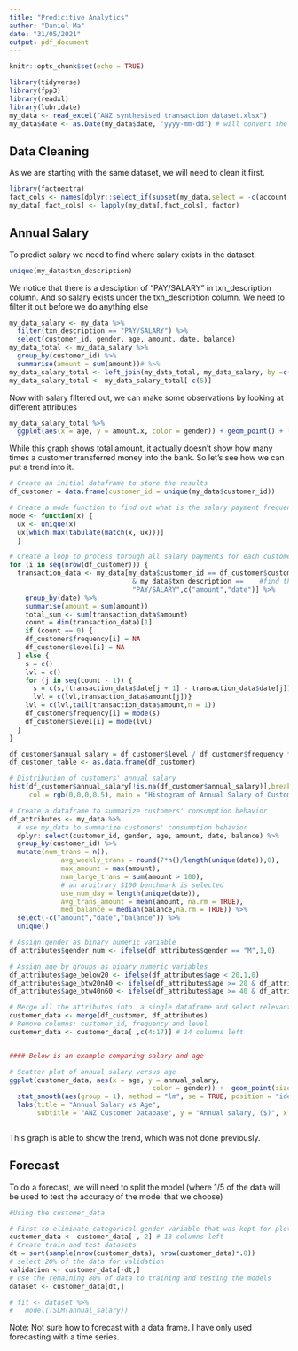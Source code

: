 ---
title: "Predicitive Analytics"
author: "Daniel Ma"
date: "31/05/2021"
output: pdf_document
---

```{r setup, include=FALSE}
knitr::opts_chunk$set(echo = TRUE)
```

```{r message=FALSE, warning=FALSE}
library(tidyverse)
library(fpp3)
library(readxl)
library(lubridate)
my_data <- read_excel("ANZ synthesised transaction dataset.xlsx")
my_data$date <- as.Date(my_data$date, "yyyy-mm-dd") # will convert the date column into a time value
```

## Data Cleaning

As we are starting with the same dataset, we will need to clean it first.

```{r echo=TRUE, message=FALSE, warning=FALSE}
library(factoextra)
fact_cols <- names(dplyr::select_if(subset(my_data,select = -c(account,long_lat,merchant_id,first_name,extraction,transaction_id,customer_id,merchant_long_lat)), is.character))
my_data[,fact_cols] <- lapply(my_data[,fact_cols], factor)
```

## Annual Salary
To predict salary we need to find where salary exists in the dataset. 

```{r finding salary, echo=TRUE, message=FALSE, warning=FALSE}
unique(my_data$txn_description)
```

We notice that there is a desciption of "PAY/SALARY" in txn_description column. And so salary exists under the txn_description column. We need to filter it out before we do anything else


```{r salary, echo=TRUE}
my_data_salary <- my_data %>%
  filter(txn_description == "PAY/SALARY") %>%
  select(customer_id, gender, age, amount, date, balance)
my_data_total <- my_data_salary %>%
  group_by(customer_id) %>%
  summarise(amount = sum(amount))# %>%
my_data_salary_total <- left_join(my_data_total, my_data_salary, by =c("customer_id" = "customer_id"))
my_data_salary_total <- my_data_salary_total[-c(5)]
```

Now with salary filtered out, we can make some observations by looking at different attributes

```{r gender, echo=FALSE}
my_data_salary_total %>% 
  ggplot(aes(x = age, y = amount.x, color = gender)) + geom_point() + labs(title = "Salary vs Age", x = "Age(yrs)", y = "Salary ($)")
```

While this graph shows total amount, it actually doesn't show how many times a customer transferred money into the bank. So let's see how we can put a trend into it.

```{r frequency, echo=TRUE, message=FALSE, warning=FALSE}
# Create an initial dataframe to store the results
df_customer = data.frame(customer_id = unique(my_data$customer_id))

# Create a mode function to find out what is the salary payment frequency
mode <- function(x) {   
  ux <- unique(x)   
  ux[which.max(tabulate(match(x, ux)))] 
  }

# Create a loop to process through all salary payments for each customer
for (i in seq(nrow(df_customer))) {
  transaction_data <- my_data[my_data$customer_id == df_customer$customer_id[i]
                               & my_data$txn_description ==    #find those where txn_description is Salary
                               "PAY/SALARY",c("amount","date")] %>%
    group_by(date) %>%
    summarise(amount = sum(amount))
    total_sum <- sum(transaction_data$amount)
    count = dim(transaction_data)[1]
    if (count == 0) {
    df_customer$frequency[i] = NA
    df_customer$level[i] = NA
  } else {
    s = c()
    lvl = c()
    for (j in seq(count - 1)) {
      s = c(s,(transaction_data$date[j + 1] - transaction_data$date[j]))
      lvl = c(lvl,transaction_data$amount[j])}
    lvl = c(lvl,tail(transaction_data$amount,n = 1))
    df_customer$frequency[i] = mode(s)
    df_customer$level[i] = mode(lvl)
  }
}

df_customer$annual_salary = df_customer$level / df_customer$frequency * 365.25
df_customer_table <- as.data.frame(df_customer)

# Distribution of customers' annual salary
hist(df_customer$annual_salary[!is.na(df_customer$annual_salary)],breaks = c(seq(28000,140000,by = 10000)),
     col = rgb(0,0,0,0.5), main = "Histogram of Annual Salary of Customers", xlab = 'Income, ($)')

```
```{r behaviours, echo=TRUE, message=FALSE, warning=FALSE}
# Create a dataframe to summarize customers' consumption behavior
df_attributes <- my_data %>%
  # use my_data to summarize customers' consumption behavior
  dplyr::select(customer_id, gender, age, amount, date, balance) %>%
  group_by(customer_id) %>%
  mutate(num_trans = n(),
             avg_weekly_trans = round(7*n()/length(unique(date)),0),
             max_amount = max(amount),
             num_large_trans = sum(amount > 100),
             # an arbitrary $100 benchmark is selected
             use_num_day = length(unique(date)),
             avg_trans_amount = mean(amount, na.rm = TRUE),
             med_balance = median(balance,na.rm = TRUE)) %>%
  select(-c("amount","date","balance")) %>%
  unique()

# Assign gender as binary numeric variable
df_attributes$gender_num <- ifelse(df_attributes$gender == "M",1,0)

# Assign age by groups as binary numeric variables
df_attributes$age_below20 <- ifelse(df_attributes$age < 20,1,0)
df_attributes$age_btw20n40 <- ifelse(df_attributes$age >= 20 & df_attributes$age < 40,1,0)
df_attributes$age_btw40n60 <- ifelse(df_attributes$age >= 40 & df_attributes$age < 60,1,0)

# Merge all the attributes into  a single dataframe and select relevant attributes
customer_data <- merge(df_customer, df_attributes)
# Remove columns: customer_id, frequency and level
customer_data <- customer_data[ ,c(4:17)] # 14 columns left


#### Below is an example comparing salary and age

# Scatter plot of annual salary versus age
ggplot(customer_data, aes(x = age, y = annual_salary, 
                                    color = gender)) +  geom_point(size = 2) +
  stat_smooth(aes(group = 1), method = "lm", se = TRUE, position = "identity", col = "grey56") +
  labs(title = "Annual Salary vs Age",
       subtitle = "ANZ Customer Database", y = "Annual salary, ($)", x = "Age")



```
This graph is able to show the trend, which was not done previously.

## Forecast

To do a forecast, we will need to split the model (where 1/5 of the data will be used to test the accuracy of the model that we choose)

```{r train, echo=TRUE, message=FALSE, warning=FALSE}
#Using the customer_data 

# First to eliminate categorical gender variable that was kept for plotting scatter plots above
customer_data <- customer_data[ ,-2] # 13 columns left 
# Create train and test datasets
dt = sort(sample(nrow(customer_data), nrow(customer_data)*.8))
# select 20% of the data for validation
validation <- customer_data[-dt,]
# use the remaining 80% of data to training and testing the models
dataset <- customer_data[dt,]

```

```{r model, echo=TRUE, message=FALSE, warning=FALSE}
# fit <- dataset %>%
#   model(TSLM(annual_salary))

```

Note: Not sure how to forecast with a data frame. I have only used forecasting with a time series.
